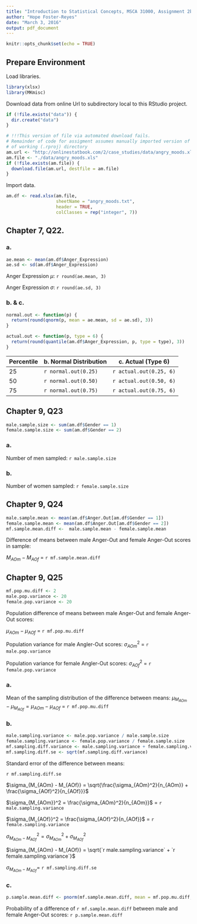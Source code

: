 ```yaml
---
title: "Introduction to Statistical Concepts, MSCA 31000, Assignment 2b"
author: "Hope Foster-Reyes"
date: "March 3, 2016"
output: pdf_document
---
```


```r
knitr::opts_chunk$set(echo = TRUE)
```

## Prepare Environment

Load libraries.

```r
library(xlsx)
library(MKmisc)
```


Download data from online Url to subdirectory local to this RStudio project.

```r
if (!file.exists("data")) {
  dir.create("data")
}

# !!!This version of file via automated download fails. 
# Remainder of code for assigment assumes manually imported version of .xlsx file located in data subdirectory
# of working (.rproj) directory
am.url <- "http://onlinestatbook.com/2/case_studies/data/angry_moods.xls"
am.file <- "./data/angry_moods.xls"
if (!file.exists(am.file)) {
  download.file(am.url, destfile = am.file)
}
```

Import data.

```r
am.df <- read.xlsx(am.file, 
                   sheetName = "angry_moods.txt", 
                   header = TRUE,
                   colClasses = rep("integer", 7))
```

## Chapter 7, Q22.

### a.

```r
ae.mean <- mean(am.df$Anger_Expression)
ae.sd <- sd(am.df$Anger_Expression)
```

Anger Expression $\mu$: `r round(ae.mean, 3)`

Anger Expression $\sigma$: `r round(ae.sd, 3)`

### b. & c.

```r
normal.out <- function(p) {
  return(round(qnorm(p, mean = ae.mean, sd = ae.sd), 3))
}

actual.out <- function(p, type = 6) {
  return(round(quantile(am.df$Anger_Expression, p, type = type), 3))
}

```

Percentile  | b. Normal Distribution  | c. Actual (Type 6)   |
------------|-------------------------|----------------------|
25          | `r normal.out(0.25)` | `r actual.out(0.25, 6)` |
50          | `r normal.out(0.50)` | `r actual.out(0.50, 6)` |
75          | `r normal.out(0.75)` | `r actual.out(0.75, 6)` |


## Chapter 9, Q23

```r
male.sample.size <- sum(am.df$Gender == 1)
female.sample.size <- sum(am.df$Gender == 2)
```

### a. 

Number of men sampled: `r male.sample.size`

### b.

Number of women sampled: `r female.sample.size`

## Chapter 9, Q24

```r
male.sample.mean <- mean(am.df$Anger.Out[am.df$Gender == 1])
female.sample.mean <- mean(am.df$Anger.Out[am.df$Gender == 2])
mf.sample.mean.diff <-  male.sample.mean - female.sample.mean
```

Difference of means between male Anger-Out and female Anger-Out scores in sample: 

$M_{AOm} - M_{AOf}$ = `r mf.sample.mean.diff`

## Chapter 9, Q25

```r
mf.pop.mu.diff <- 2
male.pop.variance <- 20
female.pop.variance <- 20
```

Population difference of means between male Anger-Out and female Anger-Out scores: 

$\mu_{AOm} - \mu_{AOf}$ = `r mf.pop.mu.diff`

Population variance for male Angler-Out scores: $\sigma_{AOm}^2$ = `r male.pop.variance`

Population variance for female Angler-Out scores: $\sigma_{AOf}^2$ = `r female.pop.variance`

### a.

Mean of the sampling distribution of the difference between means:
$\mu_{M_{AOm}} - \mu_{M_{AOf}} = \mu_{AOm} - \mu_{AOf}$ = `r mf.pop.mu.diff`

### b.

```r
male.sampling.variance <- male.pop.variance / male.sample.size
female.sampling.variance <- female.pop.variance / female.sample.size
mf.sampling.diff.variance <- male.sampling.variance + female.sampling.variance
mf.sampling.diff.se <- sqrt(mf.sampling.diff.variance)
```

Standard error of the difference between means:

`r mf.sampling.diff.se`

$\sigma_{M_{AOm} - M_{AOf}} = \sqrt{\frac{\sigma_{AOm}^2}{n_{AOm}} + \frac{\sigma_{AOf}^2}{n_{AOf}}}$

$\sigma_{M_{AOm}}^2 = \frac{\sigma_{AOm}^2}{n_{AOm}}$ = `r male.sampling.variance`

$\sigma_{M_{AOf}}^2 = \frac{\sigma_{AOf}^2}{n_{AOf}}$ = `r female.sampling.variance`

$\sigma_{M_{AOm} - M_{AOf}}^2 = \sigma_{M_{AOm}}^2 + \sigma_{M_{AOf}}^2$

$\sigma_{M_{AOm} - M_{AOf}} = \sqrt{`r male.sampling.variance` + `r female.sampling.variance`}$

$\sigma_{M_{AOm} - M_{AOf}} =$ `r mf.sampling.diff.se`

### c.

```r
p.sample.mean.diff <- pnorm(mf.sample.mean.diff, mean = mf.pop.mu.diff, sd = mf.sampling.diff.se)
```

Probability of a difference of `r mf.sample.mean.diff` between male and female Anger-Out scores: `r p.sample.mean.diff`




